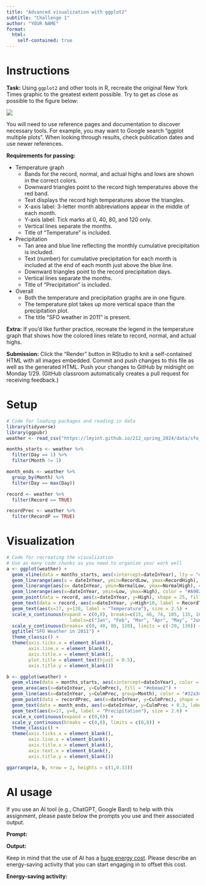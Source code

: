 ```yaml
---
title: "Advanced visualization with ggplot2"
subtitle: "Challenge 1"
author: "YOUR NAME"
format: 
  html:
    self-contained: true
---
```


# Instructions

**Task:** Using `ggplot2` and other tools in R, recreate the original New York Times graphic to the greatest extent possible. Try to get as close as possible to the figure below:

![](https://lmyint.github.io/212_spring_2024/images/hw1_goal.png){width=600, fig-align="center"}

You will need to use reference pages and documentation to discover necessary tools. For example, you may want to Google search "ggplot multiple plots". When looking through results, check publication dates and use newer references.

**Requirements for passing:**

- Temperature graph
    - Bands for the record, normal, and actual highs and lows are shown in the correct colors.
    - Downward triangles point to the record high temperatures above the red band.
    - Text displays the record high temperatures above the triangles.
    - X-axis label: 3-letter month abbreviations appear in the middle of each month.
    - Y-axis label: Tick marks at 0, 40, 80, and 120 only.
    - Vertical lines separate the months.
    - Title of "Temperature" is included.
- Precipitation
    - Tan area and blue line reflecting the monthly cumulative precipitation is included.
    - Text (number) for cumulative precipitation for each month is included at the end of each month just above the blue line.
    - Downward triangles point to the record precipitation days.
    - Vertical lines separate the months.
    - Title of "Precipitation" is included.
- Overall
    - Both the temperature and precipitation graphs are in one figure.
    - The temperature plot takes up more vertical space than the precipitation plot.
    - The title "SFO weather in 2011" is present.

**Extra:** If you'd like further practice, recreate the legend in the temperature graph that shows how the colored lines relate to record, normal, and actual highs.

**Submission:** Click the "Render" button in RStudio to knit a self-contained HTML with all images embedded. Commit and push changes to this file as well as the generated HTML. Push your changes to GitHub by midnight on Monday 1/29. (GitHub classroom automatically creates a pull request for receiving feedback.)



# Setup

```r
# Code for loading packages and reading in data
library(tidyverse) 
library(ggpubr)
weather <- read_csv("https://lmyint.github.io/212_spring_2024/data/sfo_weather.csv")

months_starts <- weather %>% 
  filter(Day == 1) %>% 
  filter(Month != 1)

month_ends <- weather %>% 
  group_by(Month) %>% 
  filter(Day == max(Day))

record <- weather %>% 
  filter(Record == TRUE)

recordPrec <- weather %>% 
  filter(RecordP == TRUE)
```



# Visualization

```r
# Code for recreating the visualization
# Use as many code chunks as you need to organize your work well
a <- ggplot(weather) +
  geom_vline(data = months_starts, aes(xintercept=dateInYear), lty = "dashed", color = "#ECEBE3", linewidth = 0.3) +
  geom_linerange(aes(x = dateInYear, ymin=RecordLow, ymax=RecordHigh), color = "#ECEBE3", linewidth = 1.5) + 
  geom_linerange(aes(x= dateInYear, ymin=NormalLow, ymax=NormalHigh), color = "#C8B8BA", linewidth = 1.5) + 
  geom_linerange(aes(x=dateInYear, ymin=Low, ymax=High), color = "#A90248", linewidth = 1.5) + 
  geom_point(data = record, aes(x=dateInYear, y=High), shape = 25, fill = 'black', size = 1.5) + 
  geom_text(data = record, aes(x=dateInYear, y=High+10, label = RecordText), size = 1.5) + 
  geom_text(aes(x=17, y=130, label = "Temperature"), size = 2.5) + 
  scale_x_continuous(expand = c(0,0), breaks=c(15, 46, 74, 105, 135, 166, 196, 227, 258, 288, 319, 349), 
                       labels=c("Jan", "Feb", "Mar", "Apr", "May", "Jun", "Jul", "Aug", "Sep", "Oct", "Nov", "Dec")) + 
  scale_y_continuous(breaks= c(0, 40, 80, 120), limits = c(-20, 130)) + 
  ggtitle("SFO Weather in 2011") + 
  theme_classic() +
  theme(axis.ticks.x = element_blank(),
        axis.line.x = element_blank(),
        axis.title.x = element_blank(),
        plot.title = element_text(hjust = 0.5),
        axis.title.y = element_blank())
```

```r
b <- ggplot(weather) + 
  geom_vline(data = months_starts, aes(xintercept=dateInYear), color = "#d0d0d0") +
  geom_area(aes(x=dateInYear, y=CulmPrec), fill = "#ebeae2") + 
  geom_line(aes(x=dateInYear, y=CulmPrec, group=Month), color = "#32a3d8") + 
  geom_point(data = recordPrec, aes(x=dateInYear, y=CulmPrec), shape = 25, fill = 'black', size = 1.5) + 
  geom_text(data = month_ends, aes(x=dateInYear, y=CulmPrec + 0.3, label = CulmPrec), hjust = 1, size = 3) + 
  geom_text(aes(x=17, y=8, label = "Precipitation"), size = 2.6) +
  scale_x_continuous(expand = c(0,0)) + 
  scale_y_continuous(breaks = c(4,8), limits = c(0,8)) + 
  theme_classic() + 
  theme(axis.ticks.x = element_blank(),
        axis.line.x = element_blank(),
        axis.title.x = element_blank(),
        axis.text.x = element_blank(),
        axis.title.y = element_blank())
```

```r
ggarrange(a, b, nrow = 2, heights = c(1,0.33))
```




# AI usage

If you use an AI tool (e.g., ChatGPT, Google Bard) to help with this assignment, please paste below the prompts you use and their associated output.

**Prompt:**

**Output:**

Keep in mind that the use of AI has a [huge energy cost](https://lmyint.github.io/212_spring_2024/syllabus.html#artificial-intelligence-ai-use). Please describe an energy-saving activity that you can start engaging in to offset this cost.

**Energy-saving activity:** 
